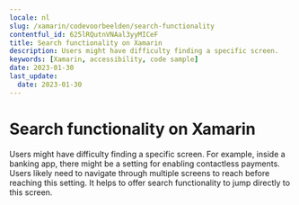 ```yaml
---
locale: nl
slug: /xamarin/codevoorbeelden/search-functionality
contentful_id: 625lRQutnVNAal3yyMICeF
title: Search functionality on Xamarin
description: Users might have difficulty finding a specific screen.
keywords: [Xamarin, accessibility, code sample]
date: 2023-01-30
last_update:
  date: 2023-01-30
---
```


# Search functionality on Xamarin

Users might have difficulty finding a specific screen. For example, inside a banking app, there might be a setting for enabling contactless payments. Users likely need to navigate through multiple screens to reach before reaching this setting. It helps to offer search functionality to jump directly to this screen.

<CodeSample id="screen-search" locale="nl" platform="xamarin"/>
